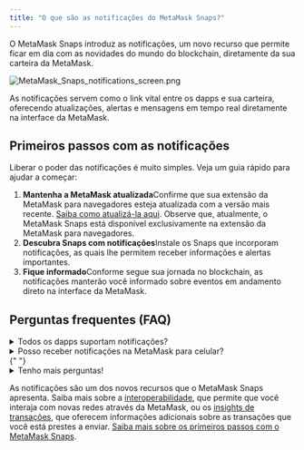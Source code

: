 ```yaml
---
title: "O que são as notificações do MetaMask Snaps?"
---
```


O MetaMask Snaps introduz as notificações, um novo recurso que permite ficar em dia com as novidades do mundo do blockchain, diretamente da sua carteira da MetaMask.

<div class="center-container">
  <div class="img-small">
    <img
      src={
        require("../../../../../img/i18n/legacy/MetaMask_Snaps_notifications_screen.png")
          .default
      }
      alt="MetaMask_Snaps_notifications_screen.png"
    />
  </div>
</div>

As notificações servem como o link vital entre os dapps e sua carteira, oferecendo atualizações, alertas e mensagens em tempo real diretamente na interface da MetaMask.

## Primeiros passos com as notificações

Liberar o poder das notificações é muito simples. Veja um guia rápido para ajudar a começar:

1. **Mantenha a MetaMask atualizada**Confirme que sua extensão da MetaMask para navegadores esteja atualizada com a versão mais recente. [Saiba como atualizá-la aqui](/managing-my-wallet/using-metamask/how-to-update-the-version-of-metamask). Observe que, atualmente, o MetaMask Snaps está disponível exclusivamente na extensão da MetaMask para navegadores.
2. **Descubra Snaps com notificações**Instale os Snaps que incorporam notificações, as quais lhe permitem receber informações e alertas importantes.
3. **Fique informado**Conforme segue sua jornada no blockchain, as notificações manterão você informado sobre eventos em andamento direto na interface da MetaMask.

## Perguntas frequentes (FAQ)

<details>
<summary>Todos os dapps suportam notificações?</summary>

<div>

No caso de notificações diretas na MetaMask, o dapp precisa desenvolver um Snap associado que você possa instalar.

</div>
</details>

<details>
  <summary>Posso receber notificações na MetaMask para celular?</summary>
  <div>
    {" "}
    Atualmente, o MetaMask Snaps está disponível apenas na Extensão da MetaMask.{" "}
  </div>
</details>{" "}

<details>
  <summary>Tenho mais perguntas!</summary>
  <div>
    {" "}
    Veja a [página de perguntas frequentes do MetaMask Snaps](/metamask-snaps/metamask-snaps-faq).{" "}
  </div>
</details>

As notificações são um dos novos recursos que o MetaMask Snaps apresenta. Saiba mais sobre a [interoperabilidade](/metamask-snaps/what-are-interoperability-snaps), que permite que você interaja com novas redes através da MetaMask, ou os [insights de transações](/metamask-snaps/what-are-security-snaps), que oferecem informações adicionais sobre as transações que você está prestes a enviar. [Saiba mais sobre os primeiros passos com o MetaMask Snaps](/metamask-snaps/getting-started-with-metamask-snaps).
